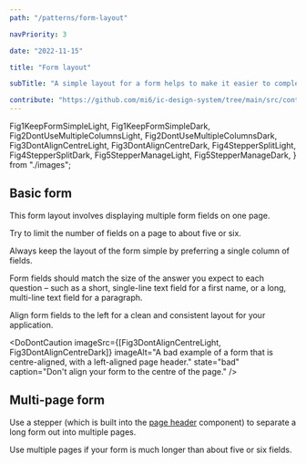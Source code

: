 ```yaml
---
path: "/patterns/form-layout"

navPriority: 3

date: "2022-11-15"

title: "Form layout"

subTitle: "A simple layout for a form helps to make it easier to complete and allows users to focus on the content of the questions."

contribute: "https://github.com/mi6/ic-design-system/tree/main/src/content/structured/patterns/deprecated-pattern/form-layout.mdx"
---
```


  Fig1KeepFormSimpleLight,
  Fig1KeepFormSimpleDark,
  Fig2DontUseMultipleColumnsLight,
  Fig2DontUseMultipleColumnsDark,
  Fig3DontAlignCentreLight,
  Fig3DontAlignCentreDark,
  Fig4StepperSplitLight,
  Fig4StepperSplitDark,
  Fig5StepperManageLight,
  Fig5StepperManageDark,
} from "./images";

<IcAlert
  heading="Pattern in development"
  message="We are refreshing this pattern to include new guidance and code."
  variant="info"
/>

## Basic form

This form layout involves displaying multiple form fields on one page.

Try to limit the number of fields on a page to about five or six.

Always keep the layout of the form simple by preferring a single column of fields.

Form fields should match the size of the answer you expect to each question &ndash; such as a short, single-line text field for a first name, or a long, multi-line text field for a paragraph.

<DoubleDoDontCaution>
  <DoDontCaution
    imageSrc={[Fig1KeepFormSimpleLight, Fig1KeepFormSimpleDark]}
    imageAlt="A good example of a form with fields that match the size of the expected input and are displayed in a single column."
    state="good"
    caption="Use fields that reflect the size of the expected input to make it easier to understand what each question is asking for. The whole width of the page does not need to be filled."
  />
  <DoDontCaution
    imageSrc={[Fig2DontUseMultipleColumnsLight, Fig2DontUseMultipleColumnsDark]}
    imageAlt="A bad example of a form with fields that take up the whole width of the screen instead of matching the size of the expected input. The form fields are also displayed in multiple columns."
    state="bad"
    caption="Don't use multiple columns as this can affect readability and make it more likely that users will miss something."
  />
</DoubleDoDontCaution>

Align form fields to the left for a clean and consistent layout for your application.

<DoDontCaution
  imageSrc={[Fig3DontAlignCentreLight, Fig3DontAlignCentreDark]}
  imageAlt="A bad example of a form that is centre-aligned, with a left-aligned page header."
  state="bad"
  caption="Don't align your form to the centre of the page."
/>

## Multi-page form

Use a stepper (which is built into the [page header](/components/page-header) component) to separate a long form out into multiple pages.

Use multiple pages if your form is much longer than about five or six fields.

<DoubleDoDontCaution>
  <DoDontCaution
    imageSrc={[Fig4StepperSplitLight, Fig4StepperSplitDark]}
    imageAlt="A form, with four fields, and a stepper indicating the current step."
    state="none"
    caption="A stepper can split up complex forms to let you add inline guidance and design simpler layouts."
  />
  <DoDontCaution
    imageSrc={[Fig5StepperManageLight, Fig5StepperManageDark]}
    imageAlt="A form, with two fields, and a stepper indicating the current, completed, and invalid steps."
    state="none"
    caption="A stepper can help you manage complex validation and intermediate (as-you-go) saving of forms."
  />
</DoubleDoDontCaution>
